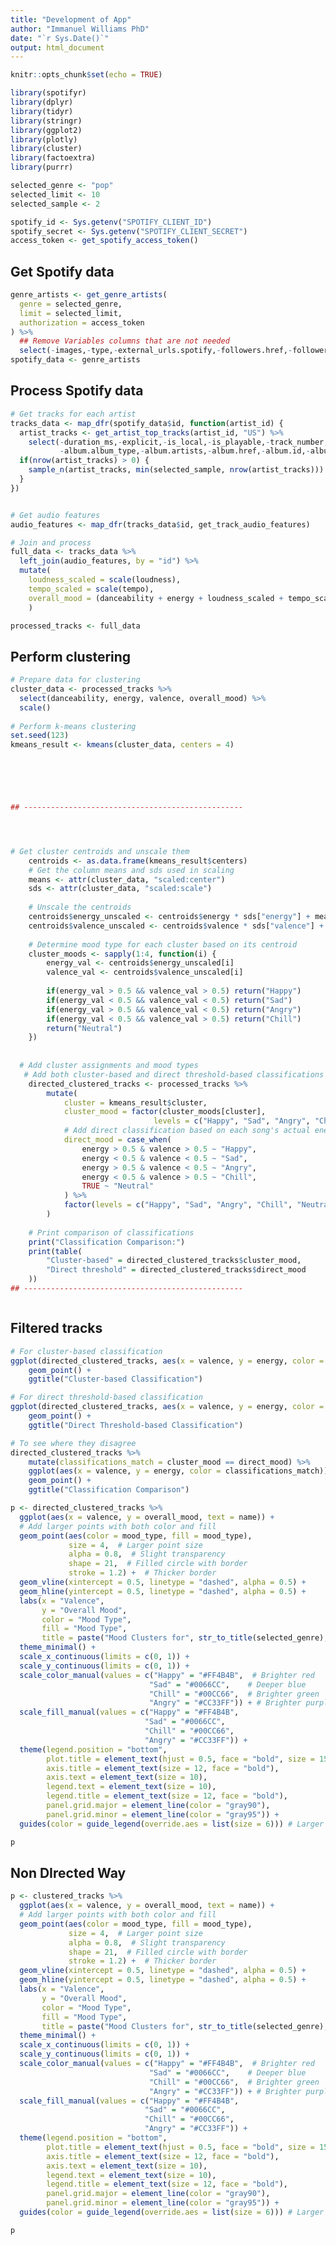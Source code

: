 ```yaml
---
title: "Development of App"
author: "Immanuel Williams PhD"
date: "`r Sys.Date()`"
output: html_document
---
```


```r
knitr::opts_chunk$set(echo = TRUE)
```


```r
library(spotifyr)
library(dplyr)
library(tidyr)
library(stringr)
library(ggplot2)
library(plotly)
library(cluster)
library(factoextra)
library(purrr)

```


```r
selected_genre <- "pop"
selected_limit <- 10
selected_sample <- 2

spotify_id <- Sys.getenv("SPOTIFY_CLIENT_ID")
spotify_secret <- Sys.getenv("SPOTIFY_CLIENT_SECRET")
access_token <- get_spotify_access_token()
```


## Get Spotify data
```r

genre_artists <- get_genre_artists(
  genre = selected_genre,
  limit = selected_limit,
  authorization = access_token
) %>% 
  ## Remove Variables columns that are not needed
  select(-images,-type,-external_urls.spotify,-followers.href,-followers.total)
spotify_data <- genre_artists
```

## Process Spotify data
```r
# Get tracks for each artist
tracks_data <- map_dfr(spotify_data$id, function(artist_id) {
  artist_tracks <- get_artist_top_tracks(artist_id, "US") %>% 
    select(-duration_ms,-explicit,-is_local,-is_playable,-track_number,
           -album.album_type,-album.artists,-album.href,-album.id,-album.is_playable,-album.name)
  if(nrow(artist_tracks) > 0) {
    sample_n(artist_tracks, min(selected_sample, nrow(artist_tracks)))
  }
})


# Get audio features
audio_features <- map_dfr(tracks_data$id, get_track_audio_features)

# Join and process
full_data <- tracks_data %>%
  left_join(audio_features, by = "id") %>%
  mutate(
    loudness_scaled = scale(loudness),
    tempo_scaled = scale(tempo),
    overall_mood = (danceability + energy + loudness_scaled + tempo_scaled)/4
    )

processed_tracks <- full_data       
```



## Perform clustering
```r
# Prepare data for clustering
cluster_data <- processed_tracks %>%
  select(danceability, energy, valence, overall_mood) %>%
  scale()
    
# Perform k-means clustering
set.seed(123)
kmeans_result <- kmeans(cluster_data, centers = 4)
  





## -------------------------------------------------




# Get cluster centroids and unscale them
    centroids <- as.data.frame(kmeans_result$centers)
    # Get the column means and sds used in scaling
    means <- attr(cluster_data, "scaled:center")
    sds <- attr(cluster_data, "scaled:scale")
    
    # Unscale the centroids
    centroids$energy_unscaled <- centroids$energy * sds["energy"] + means["energy"]
    centroids$valence_unscaled <- centroids$valence * sds["valence"] + means["valence"]
    
    # Determine mood type for each cluster based on its centroid
    cluster_moods <- sapply(1:4, function(i) {
        energy_val <- centroids$energy_unscaled[i]
        valence_val <- centroids$valence_unscaled[i]
        
        if(energy_val > 0.5 && valence_val > 0.5) return("Happy")
        if(energy_val < 0.5 && valence_val < 0.5) return("Sad")
        if(energy_val > 0.5 && valence_val < 0.5) return("Angry")
        if(energy_val < 0.5 && valence_val > 0.5) return("Chill")
        return("Neutral")
    })
    
    
  # Add cluster assignments and mood types
   # Add both cluster-based and direct threshold-based classifications
    directed_clustered_tracks <- processed_tracks %>%
        mutate(
            cluster = kmeans_result$cluster,
            cluster_mood = factor(cluster_moods[cluster], 
                                levels = c("Happy", "Sad", "Angry", "Chill", "Neutral")),
            # Add direct classification based on each song's actual energy and valence
            direct_mood = case_when(
                energy > 0.5 & valence > 0.5 ~ "Happy",
                energy < 0.5 & valence < 0.5 ~ "Sad",
                energy > 0.5 & valence < 0.5 ~ "Angry",
                energy < 0.5 & valence > 0.5 ~ "Chill",
                TRUE ~ "Neutral"
            ) %>% 
            factor(levels = c("Happy", "Sad", "Angry", "Chill", "Neutral"))
        )
    
    # Print comparison of classifications
    print("Classification Comparison:")
    print(table(
        "Cluster-based" = directed_clustered_tracks$cluster_mood,
        "Direct threshold" = directed_clustered_tracks$direct_mood
    ))
## -------------------------------------------------



```

##


## Filtered tracks
```r
# For cluster-based classification
ggplot(directed_clustered_tracks, aes(x = valence, y = energy, color = cluster_mood)) +
    geom_point() +
    ggtitle("Cluster-based Classification")
```


```r
# For direct threshold-based classification
ggplot(directed_clustered_tracks, aes(x = valence, y = energy, color = direct_mood)) +
    geom_point() +
    ggtitle("Direct Threshold-based Classification")
```


```r
# To see where they disagree
directed_clustered_tracks %>%
    mutate(classifications_match = cluster_mood == direct_mood) %>%
    ggplot(aes(x = valence, y = energy, color = classifications_match)) +
    geom_point() +
    ggtitle("Classification Comparison")
```


```r


p <- directed_clustered_tracks %>% 
  ggplot(aes(x = valence, y = overall_mood, text = name)) +
  # Add larger points with both color and fill
  geom_point(aes(color = mood_type, fill = mood_type), 
             size = 4,  # Larger point size
             alpha = 0.8,  # Slight transparency
             shape = 21,  # Filled circle with border
             stroke = 1.2) +  # Thicker border
  geom_vline(xintercept = 0.5, linetype = "dashed", alpha = 0.5) +
  geom_hline(yintercept = 0.5, linetype = "dashed", alpha = 0.5) +
  labs(x = "Valence", 
       y = "Overall Mood",
       color = "Mood Type",
       fill = "Mood Type",
       title = paste("Mood Clusters for", str_to_title(selected_genre), "Music")) +
  theme_minimal() +
  scale_x_continuous(limits = c(0, 1)) +
  scale_y_continuous(limits = c(0, 1)) +
  scale_color_manual(values = c("Happy" = "#FF4B4B",  # Brighter red
                               "Sad" = "#0066CC",    # Deeper blue
                               "Chill" = "#00CC66",  # Brighter green
                               "Angry" = "#CC33FF")) + # Brighter purple
  scale_fill_manual(values = c("Happy" = "#FF4B4B",   
                              "Sad" = "#0066CC",    
                              "Chill" = "#00CC66",  
                              "Angry" = "#CC33FF")) +
  theme(legend.position = "bottom",
        plot.title = element_text(hjust = 0.5, face = "bold", size = 15),
        axis.title = element_text(size = 12, face = "bold"),
        axis.text = element_text(size = 10),
        legend.text = element_text(size = 10),
        legend.title = element_text(size = 12, face = "bold"),
        panel.grid.major = element_line(color = "gray90"),
        panel.grid.minor = element_line(color = "gray95")) +
  guides(color = guide_legend(override.aes = list(size = 6))) # Larger legend points*     

p

```


## Non DIrected Way
```r
p <- clustered_tracks %>% 
  ggplot(aes(x = valence, y = overall_mood, text = name)) +
  # Add larger points with both color and fill
  geom_point(aes(color = mood_type, fill = mood_type), 
             size = 4,  # Larger point size
             alpha = 0.8,  # Slight transparency
             shape = 21,  # Filled circle with border
             stroke = 1.2) +  # Thicker border
  geom_vline(xintercept = 0.5, linetype = "dashed", alpha = 0.5) +
  geom_hline(yintercept = 0.5, linetype = "dashed", alpha = 0.5) +
  labs(x = "Valence", 
       y = "Overall Mood",
       color = "Mood Type",
       fill = "Mood Type",
       title = paste("Mood Clusters for", str_to_title(selected_genre), "Music")) +
  theme_minimal() +
  scale_x_continuous(limits = c(0, 1)) +
  scale_y_continuous(limits = c(0, 1)) +
  scale_color_manual(values = c("Happy" = "#FF4B4B",  # Brighter red
                               "Sad" = "#0066CC",    # Deeper blue
                               "Chill" = "#00CC66",  # Brighter green
                               "Angry" = "#CC33FF")) + # Brighter purple
  scale_fill_manual(values = c("Happy" = "#FF4B4B",   
                              "Sad" = "#0066CC",    
                              "Chill" = "#00CC66",  
                              "Angry" = "#CC33FF")) +
  theme(legend.position = "bottom",
        plot.title = element_text(hjust = 0.5, face = "bold", size = 15),
        axis.title = element_text(size = 12, face = "bold"),
        axis.text = element_text(size = 10),
        legend.text = element_text(size = 10),
        legend.title = element_text(size = 12, face = "bold"),
        panel.grid.major = element_line(color = "gray90"),
        panel.grid.minor = element_line(color = "gray95")) +
  guides(color = guide_legend(override.aes = list(size = 6))) # Larger legend points*     

p
```

